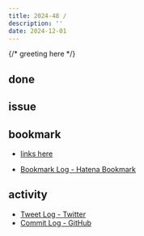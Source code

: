 ```yaml
---
title: 2024-48 / 
description: ''
date: 2024-12-01
---
```


{/* greeting here */}

## done

### 

## issue

### 

## bookmark

- [links here]()


- [Bookmark Log - Hatena Bookmark](https://b.hatena.ne.jp/Ryo_K/bookmark)

## activity

<Tweet tweetLink="" />
<Instagram instagramId="" />
<YouTube youTubeId="" />

- [Tweet Log - Twitter](https://twitter.com/search?q=(from%3Alegnoh)%20until%3A2024-12-01%20since%3A2024-11-25%20-filter%3Areplies&src=typed_query)
- [Commit Log - GitHub](https://github.com/legnoh?tab=overview&from=2024-11-25&to=2024-12-01)
